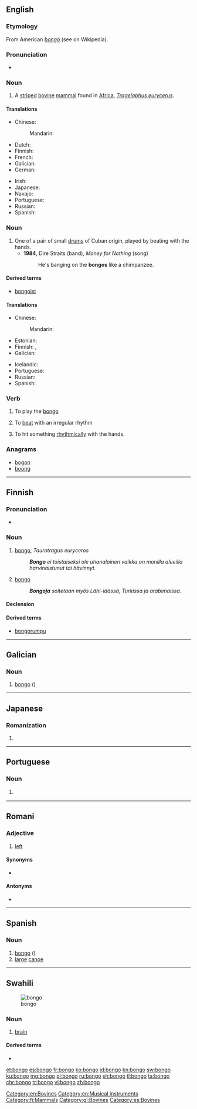 {{also|bongó|bỡ ngỡ}}
==English==
{{wikipedia}}

===Etymology===
From American {{etyl|es|en}} ''[[bongó]]'' (see {{w|American Spanish}} on Wikipedia).

===Pronunciation===
* {{rhymes|ɒŋɡəʊ|lang=en}}

===Noun===
{{en-noun}}

# A [[stripe]]d [[bovine]] [[mammal]] found in [[Africa]], ''[[Tragelaphus eurycerus]]''.

====Translations====
{{trans-top|mammal}}
* Chinese:
*: Mandarin: {{t|cmn|紫羚|tr=zǐlíng|sc=Hani}}
* Dutch: {{t|nl|bongo|m}}
* Finnish: {{t|fi|bongo}}
* French: {{t+|fr|bongo|m}}
* Galician: {{t+|gl|bongo}}
* German: {{t+|de|Bongo}}
{{trans-mid}}
* Irish: {{t|ga|bongó|m}}
* Japanese: {{t|ja|ボンゴ|tr=bongo|sc=Jpan}}
* Navajo: {{t|nv|jádítsoh noodǫ́zígíí}}
* Portuguese: {{t|pt|bongo|m}}
* Russian: {{t+|ru|бо́нго|m}}
* Spanish: {{t+|es|bongo}}
{{trans-bottom}}

===Noun===
{{en-noun|s|bongoes}}

# One of a pair of small [[drum]]s of Cuban origin, played by beating with the hands.
#* '''1984''', Dire Straits (band), ''Money for Nothing'' (song)
#*: He's banging on the '''bongos''' like a chimpanzee.

====Derived terms====
* [[bongoist]]

====Translations====
{{trans-top|drum}}
* Chinese:
*: Mandarin: {{t+|cmn|邦哥鼓|tr=bāngēgǔ}}
* Estonian: {{t+|et|bongo}}
* Finnish: {{t|fi|bongo}}, {{t|fi|bongorumpu}}
* Galician: {{t+|gl|bongó|m}}
{{trans-mid}}
* Icelandic: {{t|is|bongótromma|f}}
* Portuguese: {{t+|pt|bongô|m}}
* Russian: {{t+|ru|бонго́|m}}
* Spanish: {{t+|es|bongó|m}}
{{trans-bottom}}

===Verb===
{{en-verb}}

# To play the [[bongo]]
# {{context|Of, e.g. a heart|lang=en}} To [[beat]] with an irregular rhythm
# To hit something [[rhythmically]] with the hands.

===Anagrams===
* [[bogon#English|bogon]]
* [[boong#English|boong]]

[[Category:en:Bovines]]
[[Category:en:Musical instruments]]

----

==Finnish==
{{Finnish index|b}}
{{wikipedia|lang=fi}}
{{wikipedia|Bongorummut|lang=fi}}

===Pronunciation===
* {{hyphenation|bon|go|lang=fi}}

===Noun===
{{fi-noun}}

# [[#English|bongo]], ''Taurotragus euryceros''
#: '''''Bongo''' ei toistaiseksi ole uhanalainen vaikka on monilla alueilla harvinaistunut tai hävinnyt.''
# {{context|musical instruments|lang=fi}} [[#English|bongo]]
#: '''''Bongoja''' soitetaan myös Lähi-idässä, Turkissa ja arabimaissa.''

====Declension====
{{fi-decl-valo|bong|||o|a}}

====Derived terms====
* [[bongorumpu]]

[[Category:fi:Mammals]]

----

==Galician==

===Noun===
{{gl-noun|m}}

# [[bongo]] ({{taxlink|Tragelaphus eurycerus|species|noshow=1}})

[[Category:gl:Bovines]]

----

==Japanese==

===Romanization===
{{ja-romaji}}

# {{ja-romanization of|ぼんご}}

----

==Portuguese==

===Noun===
{{pt-noun|m}}

# {{l|en|bongo}} {{gloss|''{{l|mul|Tragelaphus eurycerus}}'', an African antelope}}

----

==Romani==

===Adjective===
{{rom-adj|bong}}

# [[left]]

====Synonyms====
* {{l|rom|stungo}}

====Antonyms====
* {{l|rom|chacho}}

----

==Spanish==
{{wikipedia|lang=es}}

===Noun===
{{es-noun|m}}

# [[bongo]] ({{taxlink|Tragelaphus eurycerus|species|noshow=1}})
# [[large]] [[canoe]]

[[Category:es:Bovines]]

----

==Swahili==
[[Image:Human brain NIH.jpg|thumb|bongo]]

===Noun===
{{sw-noun|ma}}

# {{context|anatomy|lang=sw}} [[brain]]

====Derived terms====
* {{l|sw|ubongo}}

[[et:bongo]]
[[es:bongo]]
[[fr:bongo]]
[[ko:bongo]]
[[id:bongo]]
[[kn:bongo]]
[[sw:bongo]]
[[ku:bongo]]
[[mg:bongo]]
[[pl:bongo]]
[[ru:bongo]]
[[sh:bongo]]
[[tl:bongo]]
[[ta:bongo]]
[[chr:bongo]]
[[tr:bongo]]
[[vi:bongo]]
[[zh:bongo]]